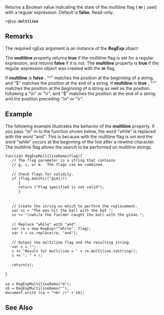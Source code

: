 Returns a Boolean value indicating the state of the multiline flag ( '''m''' ) used with a regular expression. Default is '''false'''. Read-only.

 rgExp.'''multiline'''

==Remarks==
The required rgExp argument is an instance of the '''RegExp''' object

The '''multiline''' property returns '''true''' if the multiline flag is set for a regular expression, and returns '''false''' if it is not. The '''multiline''' property is '''true''' if the regular expression object was created with the '''m''' flag.

If '''multiline''' is '''false''' , "^" matches the position at the beginning of a string, and "$" matches the position at the end of a string. If '''multiline''' is '''true''' , "^" matches the position at the beginning of a string as well as the position following a "\n" or "\r", and "$" matches the position at the end of a string and the position preceding "\n" or "\r".


==Example==
The following example illustrates the behavior of the '''multiline''' property. If you pass "m" in to the function shown below, the word "while" is replaced with the word "and". This is because with the multiline flag is set and the word "while" occurs at the beginning of the line after a newline character. The multiline flag allows the search to be performed on multiline strings.

 function RegExpMultilineDemo(flag){
    // The flag parameter is a string that contains
    // g, i, or m.  The flags can be combined.
 
    // Check flags for validity.
    if (flag.match(/[^gim]/))
       {
       return ("Flag specified is not valid");
       }
 
 
    // Create the string on which to perform the replacement.
    var ss = "The man hit the ball with the bat ";
    ss += "\nwhile the fielder caught the ball with the glove.";
 
    // Replace "while" with "and".
    var re = new RegExp("^while", flag);
    var r = ss.replace(re, "and");        
 
    // Output the multiline flag and the resulting string.
    var s = "";
    s += "Result for multiline = " + re.multiline.toString();
    s += ": " + r;
 
    return(s);
 
 }
 
 sa = RegExpMultilineDemo("m");
 sb = RegExpMultilineDemo("");
 document.write (sa + "&lt;br /&gt;" + sb);

==See Also==

              

              

              
